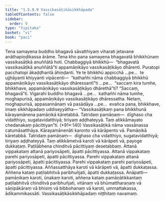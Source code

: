```yaml
---
title: "1.5.9.9 Vassikasāṭikāsikkhāpada"
tableOfContents: false
sidebar:
  order: 9
type: "tipitaka"
basket: "vi"
book: "paci"
---
```



<DynamicBreadcrumb />

<Division number="542" book="paci" e="ch" v="2" p="224">

<Paragraph number="1576" book="paci">
Tena samayena buddho bhagavā sāvatthiyaṃ viharati jetavane anāthapiṇḍikassa ārāme. Tena kho pana samayena bhagavatā bhikkhūnaṃ vassikasāṭikā anuññātā hoti. Chabbaggiyā bhikkhū—  “bhagavatā vassikasāṭikā anuññātā”ti appamāṇikāyo vassikasāṭikāyo dhārenti. Puratopi pacchatopi ākaḍḍhantā āhiṇḍanti.
</Paragraph>

<Paragraph number="1577" book="paci">
Ye te bhikkhū appicchā …pe…  te ujjhāyanti khiyyanti vipācenti—  “kathañhi nāma chabbaggiyā bhikkhū appamāṇikāyo vassikasāṭikāyo dhāressantī”ti …pe…  “saccaṃ kira tumhe, bhikkhave, appamāṇikāyo vassikasāṭikāyo dhārethā”ti? “Saccaṃ, bhagavā”ti. Vigarahi buddho bhagavā …pe…  kathañhi nāma tumhe, moghapurisā, appamāṇikāyo vassikasāṭikāyo dhāressatha. Netaṃ, moghapurisā, appasannānaṃ vā pasādāya …pe…  evañca pana, bhikkhave, imaṃ sikkhāpadaṃ uddiseyyātha—
</Paragraph>

</Division>
<Division number="543" book="paci" e="ch" v="2" p="224">

<Paragraph number="1578" book="paci">
<Emphasis>“Vassikasāṭikaṃ pana bhikkhunā kārayamānena pamāṇikā kāretabbā. Tatridaṃ pamāṇaṃ—  dīghaso cha vidatthiyo, sugatavidatthiyā; tiriyaṃ aḍḍhateyyā. Taṃ atikkāmayato chedanakaṃ pācittiyan”</Emphasis>ti. (*91*:<Emphasis>140</Emphasis>)
</Paragraph>

</Division>
<Division number="544" book="paci" e="ch" v="2" p="224">

<Paragraph number="1579" book="paci">
<Emphasis>Vassikasāṭikā</Emphasis> nāma vassānassa catumāsatthāya.
</Paragraph>

<Paragraph number="1580" book="paci">
<Emphasis>Kārayamānenā</Emphasis>ti karonto vā kārāpento vā. Pamāṇikā kāretabbā. Tatridaṃ pamāṇaṃ—  dīghaso cha vidatthiyo, sugatavidatthiyā; tiriyaṃ aḍḍhateyyā. Taṃ atikkāmetvā karoti vā kārāpeti vā, payoge dukkaṭaṃ. Paṭilābhena chinditvā pācittiyaṃ desetabbaṃ.
</Paragraph>

</Division>
<Division number="545" book="paci" e="ch" v="2" p="224">

<Paragraph number="1581" book="paci">
Attanā vippakataṃ attanā pariyosāpeti, āpatti pācittiyassa. Attanā vippakataṃ parehi pariyosāpeti, āpatti pācittiyassa. Parehi vippakataṃ attanā pariyosāpeti, āpatti pācittiyassa. Parehi vippakataṃ parehi pariyosāpeti, āpatti pācittiyassa.
</Paragraph>

<Paragraph number="1582" book="paci">
Aññassatthāya karoti vā kārāpeti vā, āpatti dukkaṭassa. Aññena kataṃ paṭilabhitvā paribhuñjati, āpatti dukkaṭassa.
</Paragraph>

</Division>
<Division number="546" book="paci" e="ch" v="2" p="225">

<Paragraph number="1583" book="paci">
Anāpatti—  pamāṇikaṃ karoti, ūnakaṃ karoti, aññena kataṃ pamāṇātikkantaṃ paṭilabhitvā chinditvā paribhuñjati, vitānaṃ vā bhūmattharaṇaṃ vā sāṇipākāraṃ vā bhisiṃ vā bibbohanaṃ vā karoti, ummattakassa, ādikammikassāti.

</Paragraph>
</Division>

<Paragraph number="1584" type="center" book="paci">
Vassikasāṭikāsikkhāpadaṃ niṭṭhitaṃ navamaṃ.
</Paragraph>
